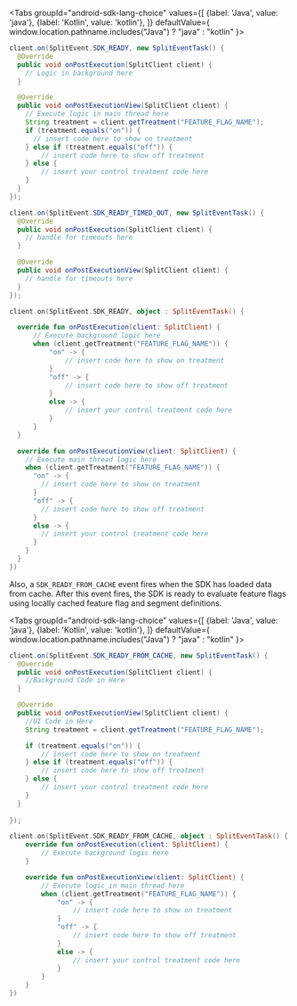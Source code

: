 
<p />

<Tabs
  groupId="android-sdk-lang-choice"
  values={[
    {label: 'Java', value: 'java'},
    {label: 'Kotlin', value: 'kotlin'},
  ]} defaultValue={ window.location.pathname.includes("Java") ? "java" : "kotlin" }>
  <TabItem value="java">

```java
client.on(SplitEvent.SDK_READY, new SplitEventTask() {
  @Override
  public void onPostExecution(SplitClient client) {
    // Logic in background here
  }

  @Override
  public void onPostExecutionView(SplitClient client) {
    // Execute logic in main thread here
    String treatment = client.getTreatment("FEATURE_FLAG_NAME");
    if (treatment.equals("on")) {
      // insert code here to show on treatment
    } else if (treatment.equals("off")) {
        // insert code here to show off treatment
    } else {
        // insert your control treatment code here
    }
  }
});

client.on(SplitEvent.SDK_READY_TIMED_OUT, new SplitEventTask() {
  @Override
  public void onPostExecution(SplitClient client) {
    // handle for timeouts here
  }

  @Override
  public void onPostExecutionView(SplitClient client) {
    // handle for timeouts here
  }
});

```

  </TabItem>
  <TabItem value="kotlin">

```kotlin
client.on(SplitEvent.SDK_READY, object : SplitEventTask() {

  override fun onPostExecution(client: SplitClient) {
      // Execute background logic here
      when (client.getTreatment("FEATURE_FLAG_NAME")) {
          "on" -> {
              // insert code here to show on treatment
          }
          "off" -> {
              // insert code here to show off treatment
          }
          else -> {
              // insert your control treatment code here
          }
      }
  }

  override fun onPostExecutionView(client: SplitClient) {
    // Execute main thread logic here
    when (client.getTreatment("FEATURE_FLAG_NAME")) {
      "on" -> {
        // insert code here to show on treatment
      }
      "off" -> {
        // insert code here to show off treatment
      }
      else -> {
        // insert your control treatment code here
      }
    }
  }
})

```

  </TabItem>
</Tabs>

Also, a `SDK_READY_FROM_CACHE` event fires when the SDK has loaded data from cache. After this event fires, the SDK is ready to evaluate feature flags using locally cached feature flag and segment definitions.

<Tabs
  groupId="android-sdk-lang-choice"
  values={[
    {label: 'Java', value: 'java'},
    {label: 'Kotlin', value: 'kotlin'},
  ]} defaultValue={ window.location.pathname.includes("Java") ? "java" : "kotlin" }>
  <TabItem value="java">

```java
client.on(SplitEvent.SDK_READY_FROM_CACHE, new SplitEventTask() {
  @Override
  public void onPostExecution(SplitClient client) {
    //Background Code in Here
  }

  @Override
  public void onPostExecutionView(SplitClient client) {
    //UI Code in Here
    String treatment = client.getTreatment("FEATURE_FLAG_NAME");

    if (treatment.equals("on")) {
        // insert code here to show on treatment
    } else if (treatment.equals("off")) {
        // insert code here to show off treatment
    } else {
        // insert your control treatment code here
    }
  }
  
});
```

  </TabItem>
  <TabItem value="kotlin">

```kotlin
client.on(SplitEvent.SDK_READY_FROM_CACHE, object : SplitEventTask() {
    override fun onPostExecution(client: SplitClient) {
        // Execute background logic here
    }

    override fun onPostExecutionView(client: SplitClient) {
        // Execute logic in main thread here
        when (client.getTreatment("FEATURE_FLAG_NAME")) {
            "on" -> {
                // insert code here to show on treatment
            }
            "off" -> {
                // insert code here to show off treatment
            }
            else -> {
                // insert your control treatment code here
            }
        }
    }
})
```

  </TabItem>
</Tabs>